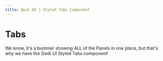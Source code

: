 ```yaml
---
title: Qwik UI | Styled Tabs Component
---
```



# Tabs

We know, it's a bummer showing ALL of the Panels in one place, but that's why we have the Qwik UI Styled Tabs component!

<StatusBanner status={statusByComponent.styled.Accordion} />
